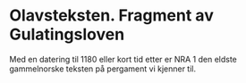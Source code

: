 # Olavsteksten. Fragment av Gulatingsloven 

Med en datering til 1180 eller kort tid etter er NRA 1 den eldste gammelnorske teksten på pergament vi kjenner til. 
